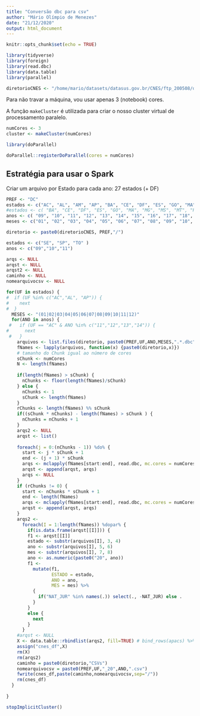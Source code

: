 ```yaml
---
title: "Conversão dbc para csv"
author: "Mário Olímpio de Menezes"
date: "21/12/2020"
output: html_document
---
```


```r
knitr::opts_chunk$set(echo = TRUE)
```

```r
library(tidyverse)
library(foreign)
library(read.dbc)
library(data.table)
library(parallel)
```


```r
diretorioCNES <- "/home/mario/datasets/datasus.gov.br/CNES/ftp_200508/dissemin/publicos/CNES/200508_/Dados/"
```

Para não travar a máquina, vou usar apenas 3 (notebook) cores.

A função `makeCluster` é utilizada para criar o nosso cluster virtual de processamento paralelo.

```r
numCores <- 3
cluster <- makeCluster(numCores)
```




```r
library(doParallel)
```


```r
doParallel::registerDoParallel(cores = numCores)
```




## Estratégia para usar o Spark

Criar um arquivo por Estado para cada ano: 27 estados (+ DF)

```r
PREF <- "DC"  
estados <- c("AC", "AL", "AM", "AP", "BA", "CE", "DF", "ES", "GO", "MA", "MG", "MS", "MT", "PA", "PB", "PE", "PI", "PR","RJ", "RN", "RO", "RR", "RS", "SC", "SE", "SP", "TO" )
#estados <- c( "BA", "CE", "DF", "ES", "GO", "MA", "MG", "MS", "MT", "PA", "PB", "PE", "PI", "PR","RJ", "RN", "RO", "RR", "RS", "SC", "SE", "SP", "TO" )
anos <- c( "09", "10", "11", "12", "13", "14", "15", "16", "17", "18", "19")
meses <- c("01", "02", "03", "04", "05", "06", "07", "08", "09", "10", "11", "12")
```

```r
diretorio <- paste0(diretorioCNES, PREF,"/")
```
```r
estados <- c("SE", "SP", "TO" )
anos <- c("09","10","11")
```

```r
arqs <- NULL
arqst <- NULL
arqst2 <- NULL
caminho <- NULL
nomearquivocsv <- NULL
```


```r
for(UF in estados) {
#  if (UF %in% c("AC","AL", "AP")) {
#    next
#  }
  MESES <- "(01|02|03|04|05|06|07|08|09|10|11|12)"
  for(ANO in anos) {
 #   if (UF == "AC" & ANO %in% c("11","12","13","14")) {
#      next
 #   }
    arquivos <- list.files(diretorio, paste0(PREF,UF,ANO,MESES,".*.dbc"))
    fNames <- lapply(arquivos, function(x) {paste0(diretorio,x)})
    # tamanho do Chunk igual ao número de cores
    sChunk <- numCores
    N <- length(fNames)
    
    if(length(fNames) > sChunk) {
      nChunks <- floor(length(fNames)/sChunk)
    } else {
      nChunks <- 1
      sChunk <- length(fNames)
    }
    rChunks <- length(fNames) %% sChunk
    if((sChunk * nChunks) - length(fNames) > sChunk ) {
      nChunks = nChunks + 1
    }
    arqs2 <- NULL
    arqst <- list()
    
    foreach(j = 0:(nChunks - 1)) %do% {
      start <- j * sChunk + 1
      end <- (j + 1) * sChunk
      arqs <- mclapply(fNames[start:end], read.dbc, mc.cores = numCores)
      arqst <- append(arqst, arqs)
      arqs <- NULL
    }
    if (rChunks != 0) {
      start <- nChunks * sChunk + 1
      end <- length(fNames)
      arqs <- mclapply(fNames[start:end], read.dbc, mc.cores = numCores)
      arqst <- append(arqst, arqs)
    }
    arqs2 <-
      foreach(I = 1:length(fNames)) %dopar% {
        if(is.data.frame(arqst[[I]])) {
        f1 <- arqst[[I]]
        estado <- substr(arquivos[I], 3, 4)
        ano <- substr(arquivos[I], 5, 6)
        mes <- substr(arquivos[I], 7, 8)
        ano <- as.numeric(paste0("20", ano))
        f1 <-
          mutate(f1,
                 ESTADO = estado,
                 ANO = ano,
                 MES = mes) %>%
          {
            if("NAT_JUR" %in% names(.)) select(., -NAT_JUR) else .
          }
        }
        else {
          next
        }
      }
    #arqst <- NULL
    X <- data.table::rbindlist(arqs2, fill=TRUE) # bind_rows(apacs) %>% arrange(ESTADO,ANO,MES)
    assign("cnes_df",X)
    rm(X)
    rm(arqs2)
    caminho = paste0(diretorio,"CSVs")
    nomearquivocsv = paste0(PREF,UF,"_20",ANO,".csv")
    fwrite(cnes_df,paste(caminho,nomearquivocsv,sep="/"))
    rm(cnes_df)
  }
  
}
```

```r
stopImplicitCluster()
```
